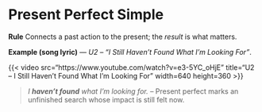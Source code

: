 # Present Perfect Simple

**Rule**  Connects a past action to the present; the *result* is what matters.

**Example (song lyric)**  —  *U2 – “I Still Haven’t Found What I’m Looking For”*.

{{< video src="https://www.youtube.com/watch?v=e3-5YC_oHjE" title="U2 – I Still Haven’t Found What I’m Looking For" width=640 height=360 >}}

> *I **haven’t found** what I’m looking for.* – Present perfect marks an unfinished search whose impact is still felt now.
